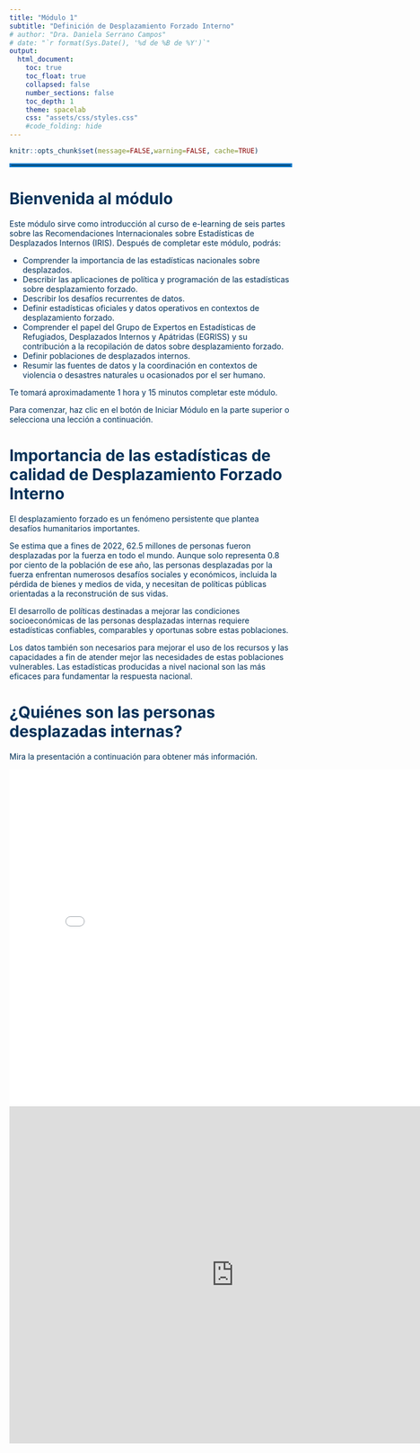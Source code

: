 ```yaml
---
title: "Módulo 1"
subtitle: "Definición de Desplazamiento Forzado Interno"
# author: "Dra. Daniela Serrano Campos"
# date: "`r format(Sys.Date(), '%d de %B de %Y')`"
output:
  html_document:
    toc: true
    toc_float: true
    collapsed: false
    number_sections: false
    toc_depth: 1
    theme: spacelab
    css: "assets/css/styles.css"
    #code_folding: hide
---
```

<style type="text/css">
.navbar {
  background-color: #0077C8 !important; /* Cambia este valor para ajustar el color del cintillo */
  border-color: #0077C8 !important; /* Opcional: cambia también el color del borde si es necesario */
}


TOC {
  color: #0077C8; 
}

.list-group-item.active, .list-group-item.active:focus, .list-group-item.active:hover {
    z-index: 2;
    color: #003057;
    background-color: #0077C8;
    border-color: #0077C8;
}


</style>

<div style="color: #003057;">

```r
knitr::opts_chunk$set(message=FALSE,warning=FALSE, cache=TRUE)
```
<hr style="border: 3px solid#0077C8;" />


# Bienvenida al módulo

Este módulo sirve como introducción al curso de e-learning de seis partes sobre las Recomendaciones Internacionales sobre Estadísticas de Desplazados Internos (IRIS).
Después de completar este módulo, podrás:

- Comprender la importancia de las estadísticas nacionales sobre desplazados.
- Describir las aplicaciones de política y programación de las estadísticas sobre desplazamiento forzado. 
- Describir los desafíos recurrentes de datos.
- Definir estadísticas oficiales y datos operativos en contextos de desplazamiento forzado.
- Comprender el papel del Grupo de Expertos en Estadísticas de Refugiados, Desplazados Internos y Apátridas (EGRISS) y su contribución a la recopilación de datos sobre desplazamiento forzado.
- Definir poblaciones de desplazados internos.
- Resumir las fuentes de datos y la coordinación en contextos de violencia o desastres naturales u ocasionados por el ser humano. 

Te tomará aproximadamente 1 hora y 15 minutos completar este módulo.

Para comenzar, haz clic en el botón de Iniciar Módulo en la parte superior o selecciona una lección a continuación.

<!-- Dentro del módulo, puedes navegar seleccionando una lección del menú a la izquierda o usando los enlaces de Lección Anterior/Siguiente Lección arriba y abajo de cada lección. -->

# Importancia de las estadísticas de calidad de Desplazamiento Forzado Interno

El desplazamiento forzado es un fenómeno persistente que plantea desafíos humanitarios importantes. 

Se estima que a fines de 2022, 62.5 millones de personas fueron desplazadas por la fuerza en todo el mundo. Aunque solo representa 0.8 por ciento de la población de ese año, las personas desplazadas por la fuerza enfrentan numerosos desafíos sociales y económicos, incluida la pérdida de bienes y medios de vida, y necesitan de políticas públicas orientadas a la reconstrución de sus vidas.

El desarrollo de políticas destinadas a mejorar las condiciones socioeconómicas de las personas desplazadas internas requiere estadísticas confiables, comparables y oportunas sobre estas poblaciones.

Los datos también son necesarios para mejorar el uso de los recursos y las capacidades a fin de atender mejor las necesidades de estas poblaciones vulnerables. Las estadísticas producidas a nivel nacional son las más eficaces para fundamentar la respuesta nacional.

# ¿Quiénes son las personas desplazadas internas?

Mira la presentación a continuación para obtener más información.

<iframe src="definicion_dfi.html" style="width: 800px; height: 600px; border: none;"></iframe>

<!-- [Haz el siguiente ejercicio](https://danielasercampos.shinyapps.io/quiz_prueba/) -->



<iframe src="https://danielasercampos.shinyapps.io/quiz_prueba/" style="width: 800px; height: 600px; border: none;"></iframe>

